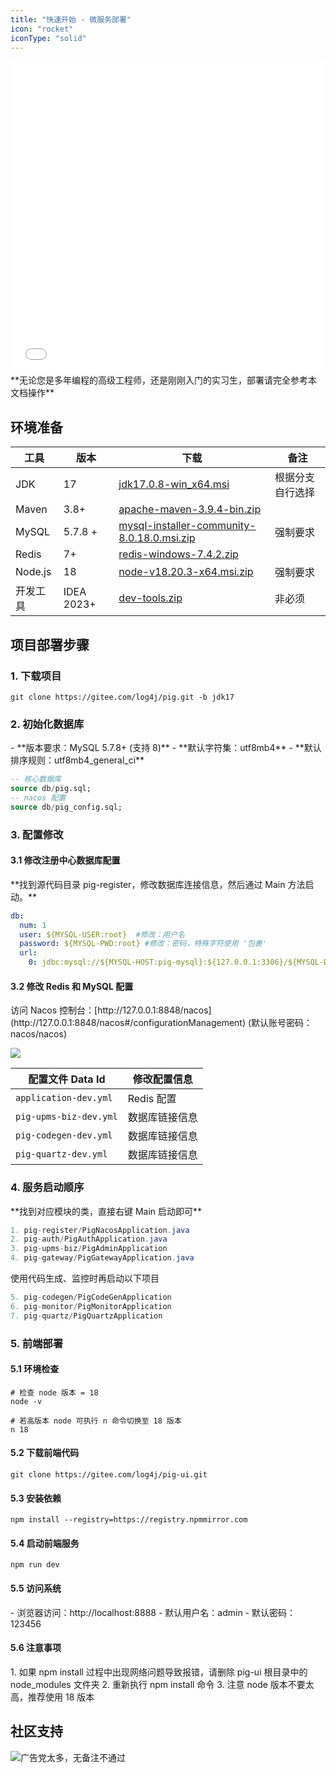 ```yaml
---
title: "快速开始 - 微服务部署"
icon: "rocket"
iconType: "solid"
---
```


<iframe
  width="100%"
  height="500"
  src="//player.bilibili.com/player.html?isOutside=true&aid=39687329&bvid=BV12t411B7e9&cid=1224704505&p=2"
  title="Pig4Cloud 部署视频教程"
  frameborder="0"
  allowfullscreen="true"
></iframe>

<Warning>
**无论您是多年编程的高级工程师，还是刚刚入门的实习生，部署请完全参考本文档操作**
</Warning>

## 环境准备
| 工具 | 版本 | 下载 | 备注 |
| --- | --- | --- | --- |
| JDK | 17 | [jdk17.0.8-win_x64.msi](https://cdn.azul.com/zulu/bin/zulu17.44.15-ca-jdk17.0.8-win_x64.msi) | 根据分支自行选择 |
| Maven | 3.8+ | [apache-maven-3.9.4-bin.zip](https://dlcdn.apache.org/maven/maven-3/3.9.4/binaries/apache-maven-3.9.4-bin.zip) | |
| MySQL | 5.7.8 + | [mysql-installer-community-8.0.18.0.msi.zip](https://www.yuque.com/attachments/yuque/0/2023/zip/283679/1688793202906-bc1535d0-e330-4b5c-a16b-bbef94a1b59a.zip) | 强制要求 |
| Redis | 7+ | [redis-windows-7.4.2.zip](https://www.yuque.com/attachments/yuque/0/2025/zip/283679/1741774624160-9d8d46df-e0f1-40d5-af31-127d43a2c953.zip) | |
| Node.js | 18 | [node-v18.20.3-x64.msi.zip](https://www.yuque.com/attachments/yuque/0/2024/zip/283679/1720584223073-e682aad2-1971-43d4-a22e-74484f638562.zip) | 强制要求 |
| 开发工具 | IDEA 2023+ | [dev-tools.zip](https://www.yuque.com/attachments/yuque/0/2023/zip/283679/1688793203179-32a2dcff-da73-4642-a009-28fb0623687a.zip) | 非必须 |

## 项目部署步骤

### 1. 下载项目
```shell
git clone https://gitee.com/log4j/pig.git -b jdk17
```

### 2. 初始化数据库
<Note>
- **版本要求：MySQL 5.7.8+ (支持 8)**
- **默认字符集：utf8mb4**
- **默认排序规则：utf8mb4_general_ci**
</Note>

```sql SQL脚本在后端代码 db/*.sql
-- 核心数据库
source db/pig.sql;
-- nacos 配置
source db/pig_config.sql;
```

### 3. 配置修改

#### 3.1 修改注册中心数据库配置
<Note>
**找到源代码目录 pig-register，修改数据库连接信息，然后通过 Main 方法启动。**
</Note>

```yaml 修改pig/pig-register/src/main/resources/application.yml 
db:
  num: 1
  user: ${MYSQL-USER:root}  #修改：用户名
  password: ${MYSQL-PWD:root} #修改：密码，特殊字符使用 '包裹'
  url:
    0: jdbc:mysql://${MYSQL-HOST:pig-mysql}:${127.0.0.1:3306}/${MYSQL-DB:pig_config}?characterEncoding=utf8&zeroDateTimeBehavior=convertToNull&useSSL=false&useJDBCCompliantTimezoneShift=true&useLegacyDatetimeCode=false&serverTimezone=GMT%2B8&nullCatalogMeansCurrent=true&allowPublicKeyRetrieval=true
```

#### 3.2 修改 Redis 和 MySQL 配置
<Note>
访问 Nacos 控制台：[http://127.0.0.1:8848/nacos](http://127.0.0.1:8848/nacos#/configurationManagement) (默认账号密码：nacos/nacos)
</Note>

![](/images/1736924558140-a6b70b07-3071-4a9b-bc59-e31a1a656ca3.png)

| 配置文件 Data Id | 修改配置信息 |
| --- | --- |
| `application-dev.yml` | Redis 配置 |
| `pig-upms-biz-dev.yml` | 数据库链接信息 |
| `pig-codegen-dev.yml` | 数据库链接信息 |
| `pig-quartz-dev.yml` | 数据库链接信息 |

### 4. 服务启动顺序
<Note>
**找到对应模块的类，直接右键 Main 启动即可**
</Note>

```java
1. pig-register/PigNacosApplication.java 
2. pig-auth/PigAuthApplication.java   
3. pig-upms-biz/PigAdminApplication
4. pig-gateway/PigGatewayApplication.java  
```

<Note>
使用代码生成、监控时再启动以下项目
</Note>

```java
5. pig-codegen/PigCodeGenApplication  
6. pig-monitor/PigMonitorApplication
7. pig-quartz/PigQuartzApplication
```

### 5. 前端部署

#### 5.1 环境检查
```shell
# 检查 node 版本 = 18
node -v 

# 若高版本 node 可执行 n 命令切换至 18 版本
n 18
```

#### 5.2 下载前端代码
```shell
git clone https://gitee.com/log4j/pig-ui.git
```

#### 5.3 安装依赖
```shell
npm install --registry=https://registry.npmmirror.com
```

#### 5.4 启动前端服务
```shell
npm run dev
```

#### 5.5 访问系统
<Note>
- 浏览器访问：http://localhost:8888
- 默认用户名：admin
- 默认密码：123456
</Note>

#### 5.6 注意事项
<Warning>
1. 如果 npm install 过程中出现网络问题导致报错，请删除 pig-ui 根目录中的 node_modules 文件夹
2. 重新执行 npm install 命令
3. 注意 node 版本不要太高，推荐使用 18 版本
</Warning>

## 社区支持
![广告党太多，无备注不通过](/images/1728703600955-45cedb6b-0f2a-4949-ac17-a51239a503c3.png)

